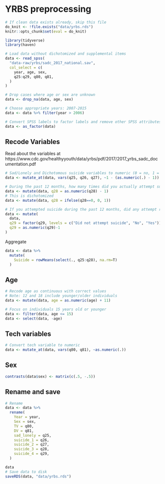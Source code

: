 # YRBS preprocessing

```r
# If clean data exists already, skip this file
do_knit <- !file.exists("data/yrbs.rds")
knitr::opts_chunk$set(eval = do_knit)
```

```r
library(tidyverse)
library(haven)
```

```r
# Load data without dichotomized and supplemental items
data <- read_spss(
  "data-raw/yrbs/sadc_2017_national.sav",
  col_select = c(
    year, age, sex,
    q25:q29, q80, q81,
  )
)
```

```r
# Drop cases where age or sex are unknown
data <- drop_na(data, age, sex)
```

```r
# Choose appropriate years: 2007-2015
data <- data %>% filter(year > 2006)
```

```r
# Convert SPSS labels to factor labels and remove other SPSS attributes
data <- as_factor(data)
```

## Recode Variables

Read about the variables at
https://www.cdc.gov/healthyyouth/data/yrbs/pdf/2017/2017_yrbs_sadc_documentation.pdf

```r
# Sad/Lonely and Dichotomous suicide variables to numeric (0 = no, 1 = yes)
data <- mutate_at(data, vars(q25, q26, q27), ~1 - (as.numeric(.) - 1))
```

```r
# During the past 12 months, how many times did you actually attempt suicide?
data <- mutate(data, q28 = as.numeric(q28) - 1)
# This is dichotomized
data <- mutate(data, q28 = ifelse(q28==0, 0, 1))
```

```r
# If you attempted suicide during the past 12 months, did any attempt result in an injury, poisoning, or overdose that had to be treated by a doctor or nurse?
data <- mutate(
  data,
  q29 = factor(q29, levels = c("Did not attempt suicide", "No", "Yes")),
  q29 = as.numeric(q29)-1
)
```

Aggregate

```r
data <- data %>% 
  mutate(
    Suicide = rowMeans(select(., q25:q28), na.rm=T)
  ) 
```

## Age

```r
# Recode age as continuous with correct values
# Note: 12 and 18 include younger/older individuals
data <- mutate(data, age = as.numeric(age) + 11)
```

```r
# Focus on individuals 15 years old or younger
data <- filter(data, age <= 15)
data <- select(data, -age)
```

## Tech variables

```r
# Convert tech variable to numeric
data <- mutate_at(data, vars(q80, q81), ~as.numeric(.))
```

## Sex

```r
contrasts(data$sex) <- matrix(c(.5, -.5))
```


## Rename and save

```r
# Rename
data <- data %>%
  rename(
    Year = year,
    Sex = sex,
    TV = q80,
    DV = q81,
    sad_lonely = q25,
    suicide_1 = q26,
    suicide_2 = q27,
    suicide_3 = q28,
    suicide_4 = q29,
  )
```

```r
data
# Save data to disk
saveRDS(data, "data/yrbs.rds")
```
